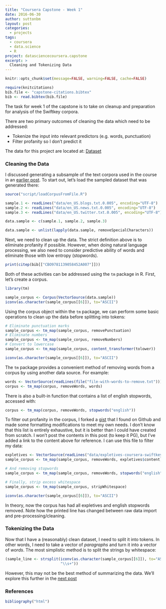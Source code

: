 ```yaml
---
title: "Coursera Capstone - Week 1"
date: 2016-06-30
author: suttonbm
layout: post
categories:
  - projects
tags:
  - coursera
  - data.science
  - R
project: datasciencecoursera.capstone
excerpt: >
  Cleaning and Tokenizing Data
---
```


```r
knitr::opts_chunk$set(message=FALSE, warning=FALSE, cache=FALSE)

require(knitcitations)
bib.file <- "capstone-citations.bibtex"
bib <- read.bibtex(bib.file)
```

The task for week 1 of the capstone is to take on cleanup and preparation for analysis of the Swiftkey corpora.

There are two primary outcomes of cleaning the data which need to be addressed:

 * Tokenize the input into relevant predictors (e.g. words, punctuation)
 * Filter profanity so I don't predict it

The data for this project are located at: [Dataset](https://d396qusza40orc.cloudfront.net/dsscapstone/dataset/Coursera-SwiftKey.zip)

### Cleaning the Data

I discussed generating a subsample of the text corpora used in the course in an [earlier post]({{ base.url }}/2016/06/sampling_data/). To start out, let's load the sampled dataset that was generated there:

```r
source("script/loadCorpusFromFile.R")

sample.1 <- readLines("data/en_US.blogs.txt.0.005", encoding="UTF-8")
sample.2 <- readLines("data/en_US.news.txt.0.005", encoding="UTF-8")
sample.3 <- readLines("data/en_US.twitter.txt.0.005", encoding="UTF-8")

data.sample <- c(sample.1, sample.2, sample.3)

data.sample <- unlist(lapply(data.sample, removeSpecialCharacters))
```

Next, we need to clean up the data. The strict definition above is to eliminate profanity if possible.  However, when doing natural language processing, we also need to consider predictive ability of words and eliminate those with low entropy (stopwords).
```r
print(citep(bib[["CBO9781139058452A007"]]))
```

Both of these activities can be addressed using the `tm` package in R.  First, let's create a corpus.

```r
library(tm)

sample_corpus <- Corpus(VectorSource(data.sample))
iconv(as.character(sample_corpus[[6]]), to="ASCII")
```

Using the corpus object within the `tm` package, we can perform some basic operations to clean up the data before splitting into tokens:

```r
# Eliminate punctuation marks
sample_corpus <- tm_map(sample_corpus, removePunctuation)
# Eliminate numbers
sample_corpus <- tm_map(sample_corpus, removeNumbers)
# Convert to lowercase
sample_corpus <- tm_map(sample_corpus, content_transformer(tolower))

iconv(as.character(sample_corpus[[6]]), to="ASCII")
```

The `tm` package provides a convenient method of removing words from a corpus by using another data source.  For example:

```r
words <- VectorSource(readLines(file("file-with-words-to-remove.txt")))
corpus <- tm_map(corpus, removeWords, words)
```

There is also a built-in function that contains a list of english stopwords, accessed with:

```r
corpus <- tm_map(corpus, removeWords, stopwords("english"))
```

To filter out profanity in the corpus, I forked a [gist](https://gist.github.com/suttonbm/8689df95d7ff4d302d60bcbccb21d19d) that I found on Github and made some formatting modifications to meet my own needs.  I don't know that this list is entirely exhaustive, but it is better than I could have created from scratch.  I won't post the contents in this post (to keep it PG), but I've added a link to the content above for reference.  I can use this file to filter my data:

```r
expletives <- VectorSource(readLines("data/expletives-coursera-swiftkey-nlp"))
sample_corpus <- tm_map(sample_corpus, removeWords, expletives$content)

# And removing stopwords
sample_corpus <- tm_map(sample_corpus, removeWords, stopwords("english"))

# Finally, strip excess whitespace
sample_corpus <- tm_map(sample_corpus, stripWhitespace)

iconv(as.character(sample_corpus[[6]]), to="ASCII")
```

In theory, now the corpus has had all expletives and english stopwords removed. Note how the printed line has changed between raw data import and pre-processing/cleaning.

### Tokenizing the Data

Now that I have a (reasonably) clean dataset, I need to split it into tokens.  In other words, I need to take a vector of *paragraphs* and turn it into a vector of *words*.  The most simplistic method is to split the strings by whitespace:

```r
(sample_line <- strsplit(iconv(as.character(sample_corpus[[6]]), to="ASCII"),
                         "\\s+"))
```

However, this may not be the best method of summarizing the data.  We'll explore this further in the [next post]({{ base_url }}/2016/07/nlp_data_exploration/)

### References
```r
bibliography("html")
```
